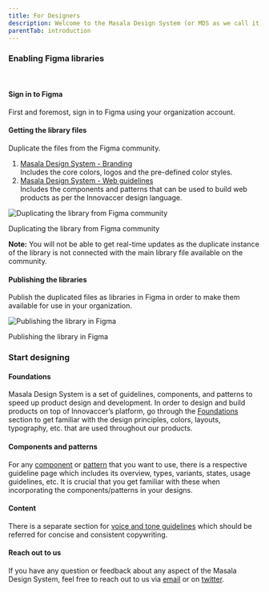 ```yaml
---
title: For Designers
description: Welcome to the Masala Design System (or MDS as we call it). If you’re just starting out designing with MDS, here is a checklist of everything you need to get up and running.
parentTab: introduction
---
```


### Enabling Figma libraries
<br/>

#### Sign in to Figma
First and foremost, sign in to Figma using your organization account.

#### Getting the library files
Duplicate the files from the Figma community.
1. [Masala Design System - Branding](https://www.figma.com/community/file/1075022843491691382)
	<br/>
    Includes the core colors, logos and the pre-defined color styles.
2. [Masala Design System - Web guidelines](https://www.figma.com/community/file/974368355920553546)
	<br/>
    Includes the components and patterns that can be used to build web products as per the Innovaccer design language.

![Duplicating the library from Figma community](./images/designers-1.png)
<Caption>Duplicating the library from Figma community</Caption>
<br/>

**Note:** You will not be able to get real-time updates as the duplicate instance of the library is not connected with the main library file available on the community.

#### Publishing the libraries
Publish the duplicated files as libraries in Figma in order to make them available for use in your organization.

![Publishing the library in Figma](./images/designers-2.png)
<Caption>Publishing the library in Figma</Caption>
<br/>

### Start designing
#### Foundations
Masala Design System is a set of guidelines, components, and patterns to speed up product design and development. In order to design and build products on top of Innovaccer’s platform, go through the [Foundations](/foundations/principles/) section to get familiar with the design principles, colors, layouts, typography, etc. that are used throughout our products.

#### Components and patterns
For any [component](/components/overview/all-components) or [pattern](/patterns/overview/all-patterns) that you want to use, there is a respective guideline page which includes its overview, types, variants, states, usage guidelines, etc. It is crucial that you get familiar with these when incorporating the components/patterns in your designs.

#### Content
There is a separate section for [voice and tone guidelines](/content/voice-and-tone-guidelines/tabs/voice-and-tone/) which should be referred for concise and consistent copywriting.

#### Reach out to us
If you have any question or feedback about any aspect of the Masala Design System, feel free to reach out to us via [email](mailto:designers@innovaccer.com) or on [twitter](https://twitter.com/innovaccerdsgn).